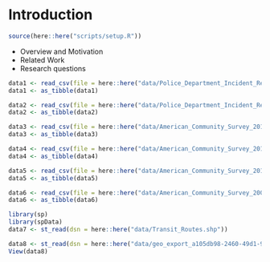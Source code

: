 # Introduction

```r
source(here::here("scripts/setup.R"))
```

* Overview and Motivation
* Related Work
* Research questions



```r
data1 <- read_csv(file = here::here("data/Police_Department_Incident_Reports__Historical_2003_to_May_2018.csv")) 
data1 <- as_tibble(data1)

data2 <- read_csv(file = here::here("data/Police_Department_Incident_Reports__2018_to_Present.csv"))
data2 <- as_tibble(data2)

data3 <- read_csv(file = here::here("data/American_Community_Survey_2012-2016.csv"))
data3 <- as_tibble(data3)

data4 <- read_csv(file = here::here("data/American_Community_Survey_2010-2014.csv"))
data4 <- as_tibble(data4)

data5 <- read_csv(file = here::here("data/American_Community_Survey_2011-2015.csv"))
data5 <- as_tibble(data5)

data6 <- read_csv(file = here::here("data/American_Community_Survey_2005-2009.csv"))
data6 <- as_tibble(data6)

library(sp)
library(spData)
data7 <- st_read(dsn = here::here("data/Transit_Routes.shp"))

data8 <- st_read(dsn = here::here("data/geo_export_a105db98-2460-49d1-9618-57cf22a53772.shp"))
View(data8)

```
